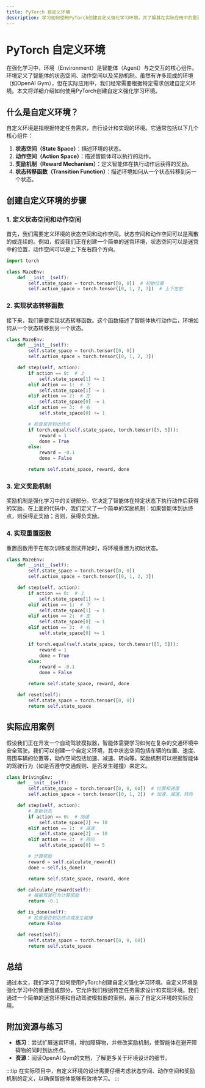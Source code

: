 ```yaml
---
title: PyTorch 自定义环境
description: 学习如何使用PyTorch创建自定义强化学习环境，并了解其在实际应用中的重要性。
---
```


# PyTorch 自定义环境

在强化学习中，环境（Environment）是智能体（Agent）与之交互的核心组件。环境定义了智能体的状态空间、动作空间以及奖励机制。虽然有许多现成的环境（如OpenAI Gym），但在实际应用中，我们经常需要根据特定需求创建自定义环境。本文将详细介绍如何使用PyTorch创建自定义强化学习环境。

## 什么是自定义环境？

自定义环境是指根据特定任务需求，自行设计和实现的环境。它通常包括以下几个核心组件：

1. **状态空间（State Space）**：描述环境的状态。
2. **动作空间（Action Space）**：描述智能体可以执行的动作。
3. **奖励机制（Reward Mechanism）**：定义智能体在执行动作后获得的奖励。
4. **状态转移函数（Transition Function）**：描述环境如何从一个状态转移到另一个状态。

## 创建自定义环境的步骤

### 1. 定义状态空间和动作空间

首先，我们需要定义环境的状态空间和动作空间。状态空间和动作空间可以是离散的或连续的。例如，假设我们正在创建一个简单的迷宫环境，状态空间可以是迷宫中的位置，动作空间可以是上下左右四个方向。

```python
import torch

class MazeEnv:
    def __init__(self):
        self.state_space = torch.tensor([0, 0])  # 初始位置
        self.action_space = torch.tensor([0, 1, 2, 3])  # 上下左右
```

### 2. 实现状态转移函数

接下来，我们需要实现状态转移函数。这个函数描述了智能体执行动作后，环境如何从一个状态转移到另一个状态。

```python
class MazeEnv:
    def __init__(self):
        self.state_space = torch.tensor([0, 0])
        self.action_space = torch.tensor([0, 1, 2, 3])

    def step(self, action):
        if action == 0:  # 上
            self.state_space[1] += 1
        elif action == 1:  # 下
            self.state_space[1] -= 1
        elif action == 2:  # 左
            self.state_space[0] -= 1
        elif action == 3:  # 右
            self.state_space[0] += 1

        # 检查是否到达终点
        if torch.equal(self.state_space, torch.tensor([5, 5])):
            reward = 1
            done = True
        else:
            reward = -0.1
            done = False

        return self.state_space, reward, done
```

### 3. 定义奖励机制

奖励机制是强化学习中的关键部分。它决定了智能体在特定状态下执行动作后获得的奖励。在上面的代码中，我们定义了一个简单的奖励机制：如果智能体到达终点，则获得正奖励；否则，获得负奖励。

### 4. 实现重置函数

重置函数用于在每次训练或测试开始时，将环境重置为初始状态。

```python
class MazeEnv:
    def __init__(self):
        self.state_space = torch.tensor([0, 0])
        self.action_space = torch.tensor([0, 1, 2, 3])

    def step(self, action):
        if action == 0:  # 上
            self.state_space[1] += 1
        elif action == 1:  # 下
            self.state_space[1] -= 1
        elif action == 2:  # 左
            self.state_space[0] -= 1
        elif action == 3:  # 右
            self.state_space[0] += 1

        if torch.equal(self.state_space, torch.tensor([5, 5])):
            reward = 1
            done = True
        else:
            reward = -0.1
            done = False

        return self.state_space, reward, done

    def reset(self):
        self.state_space = torch.tensor([0, 0])
        return self.state_space
```

## 实际应用案例

假设我们正在开发一个自动驾驶模拟器，智能体需要学习如何在复杂的交通环境中安全驾驶。我们可以创建一个自定义环境，其中状态空间包括车辆的位置、速度、周围车辆的位置等，动作空间包括加速、减速、转向等。奖励机制可以根据智能体的驾驶行为（如是否遵守交通规则、是否发生碰撞）来定义。

```python
class DrivingEnv:
    def __init__(self):
        self.state_space = torch.tensor([0, 0, 60])  # 位置和速度
        self.action_space = torch.tensor([0, 1, 2])  # 加速、减速、转向

    def step(self, action):
        # 更新状态
        if action == 0:  # 加速
            self.state_space[2] += 10
        elif action == 1:  # 减速
            self.state_space[2] -= 10
        elif action == 2:  # 转向
            self.state_space[0] += 5

        # 计算奖励
        reward = self.calculate_reward()
        done = self.is_done()

        return self.state_space, reward, done

    def calculate_reward(self):
        # 根据驾驶行为计算奖励
        return -0.1

    def is_done(self):
        # 检查是否到达终点或发生碰撞
        return False

    def reset(self):
        self.state_space = torch.tensor([0, 0, 60])
        return self.state_space
```

## 总结

通过本文，我们学习了如何使用PyTorch创建自定义强化学习环境。自定义环境是强化学习中的重要组成部分，它允许我们根据特定任务需求设计和实现环境。我们通过一个简单的迷宫环境和自动驾驶模拟器的案例，展示了自定义环境的实际应用。

## 附加资源与练习

- **练习**：尝试扩展迷宫环境，增加障碍物，并修改奖励机制，使智能体在避开障碍物的同时到达终点。
- **资源**：阅读OpenAI Gym的文档，了解更多关于环境设计的细节。

:::tip
在实际项目中，自定义环境的设计需要仔细考虑状态空间、动作空间和奖励机制的定义，以确保智能体能够有效地学习。
:::